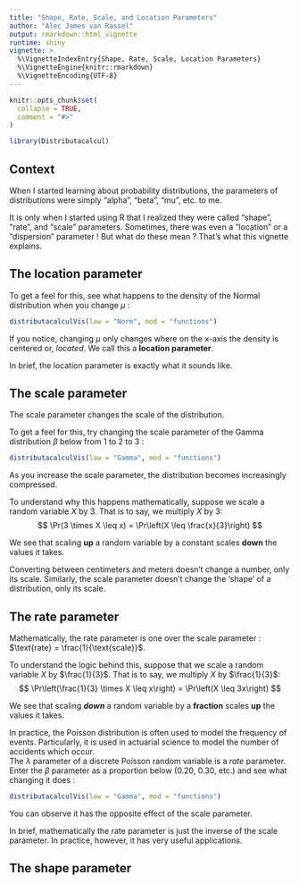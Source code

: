 ```yaml
---
title: "Shape, Rate, Scale, and Location Parameters"
author: "Alec James van Rassel"
output: rmarkdown::html_vignette
runtime: shiny
vignette: >
  %\VignetteIndexEntry{Shape, Rate, Scale, Location Parameters}
  %\VignetteEngine{knitr::rmarkdown}
  %\VignetteEncoding{UTF-8}
---
```


```r
knitr::opts_chunk$set(
  collapse = TRUE,
  comment = "#>"
)
```

```r
library(Distributacalcul)
```

##  Context
When I started learning about probability distributions, the parameters of distributions were simply "alpha", "beta", "mu", etc. to me. 

It is only when I started using R that I realized they were called "shape", "rate", and "scale" parameters. Sometimes, there was even a "location" or a "dispersion" parameter ! But what do these mean ? That's what this vignette explains.


##  The location parameter
To get a feel for this, see what happens to the density of the Normal distribution when you change $\mu$ : 

```r
distributacalculVis(law = "Norm", mod = "functions")
```

If you notice, changing $\mu$ only changes where on the x-axis the density is centered or, _located_. We call this a __location parameter__. 

In brief, the location parameter is exactly what it sounds like.


##  The scale parameter
The scale parameter changes the scale of the distribution.

To get a feel for this, try changing the scale parameter of the Gamma distribution $\beta$ below from 1 to 2 to 3 :
```r
distributacalculVis(law = "Gamma", mod = "functions")
```

As you increase the scale parameter, the distribution becomes increasingly compressed. \

To understand why this happens mathematically, suppose we scale a random variable $X$ by 3. That is to say, we multiply $X$ by 3:
$$
\Pr(3 \times X \leq x)
=   \Pr\left(X \leq \frac{x}{3}\right)
$$

We see that scaling __up__ a random variable by a constant scales __down__ the values it takes. \

Converting between centimeters and meters doesn't change a number, only its scale. Similarly, the scale parameter doesn't change the 'shape' of a distribution, only its scale.


##  The rate parameter
Mathematically, the rate parameter is one over the scale parameter : $\text{rate} = \frac{1}{\text{scale}}$.    \

To understand the logic behind this, suppose that we scale a random variable $X$ by $\frac{1}{3}$. That is to say, we multiply $X$ by $\frac{1}{3}$:
$$
\Pr\left(\frac{1}{3} \times X \leq x\right)
=   \Pr\left(X \leq 3x\right)
$$

We see that scaling ___down___ a random variable by a __fraction__ scales __up__ the values it takes. \

In practice, the Poisson distribution is often used to model the frequency of events. Particularly, it is used in actuarial science to model the number of accidents which occur. \
The $\lambda$ parameter of a discrete Poisson random variable is a _rate_ parameter. Enter the $\beta$ parameter as a proportion below (0.20, 0.30, etc.) and see what changing it does :
<!-- Add Poisson distribution to Shiny app.
    See what happens when you change the _rate_ parameter below of a Poisson distribution : 
-->
```r
distributacalculVis(law = "Gamma", mod = "functions")
```

You can observe it has the opposite effect of the scale parameter. \

In brief, mathematically the rate parameter is just the inverse of the scale parameter. In practice, however, it has very useful applications.


##  The shape parameter
